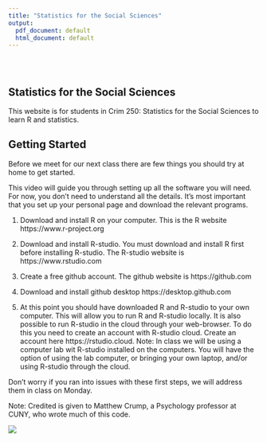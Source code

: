 ```yaml
---
title: "Statistics for the Social Sciences"
output:
  pdf_document: default
  html_document: default
---
```


<style type="text/css">
.title {
  display: none;
}

#getting-started img {
  margin-right: 10px;
}

</style>

<div class="row" style="padding-top: 30px;">
<div class="col-sm-6">

# **Statistics for the Social Sciences**

This website is for students in Crim 250: Statistics for the Social Sciences to learn R and statistics.

## Getting Started
Before we meet for our next class there are few things you should try at home to get started.

This video will guide you through setting up all the software you will need. For now, you don't need to understand all the details. It's most important that you set up your personal page and download the relevant programs.

1. Download and install R on your computer. This is the R website https://www.r-project.org

2. Download and install R-studio. You must download and install R first before installing R-studio. The R-studio website is https://www.rstudio.com

3. Create a free github account. The github website is https://github.com

4. Download and install github desktop https://desktop.github.com

5. At this point you should have downloaded R and R-studio to your own computer. This will allow you to run R and R-studio locally. It is also possible to run R-studio in the cloud through your web-browser. To do this you need to create an account with R-studio cloud. Create an account here https://rstudio.cloud. Note: In class we will be using a computer lab wit R-studio installed on the computers. You will have the option of using the lab computer, or bringing your own laptop, and/or using R-studio through the cloud.

Don’t worry if you ran into issues with these first steps, we will address them in class on Monday.



Note: Credited is given to Matthew Crump, a Psychology professor at CUNY, who wrote much of this code.



</div>
<div class="col-sm-6">

<a href = "https://mariacuellar.github.io">
![](images/stats.jpg)
</a>
</div>
